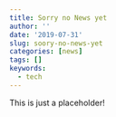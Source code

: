 ```yaml
---
title: Sorry no News yet
author: ''
date: '2019-07-31'
slug: soory-no-news-yet
categories: [news]
tags: []
keywords:
  - tech
---
```


<!--more-->

This is just a placeholder!